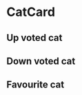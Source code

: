 

<Meta title="Components/CatCard" component={CatCard} />

# CatCard

<Canvas>
  <Story name="Default">
    <CatCard
      imageUrl="https://cdn2.thecatapi.com/images/dmFMeVo5C.jpg"
      favourite={null}
      voted={null}
      upvotes={0}
      downvotes={0}
    />
  </Story>
</Canvas>

## Up voted cat

<Canvas>
  <Story name="Up voted">
    <CatCard
      imageUrl="https://cdn2.thecatapi.com/images/dmFMeVo5C.jpg"
      favourite={null}
      voted={true}
      upvotes={1}
      downvotes={0}
    />
  </Story>
</Canvas>

## Down voted cat

<Canvas>
  <Story name="Down voted">
    <CatCard
      imageUrl="https://cdn2.thecatapi.com/images/dmFMeVo5C.jpg"
      favourite={null}
      voted={false}
      upvotes={1}
      downvotes={0}
    />
  </Story>
</Canvas>

## Favourite cat

<Canvas>
  <Story name="Favourite">
    <CatCard
      imageUrl="https://cdn2.thecatapi.com/images/dmFMeVo5C.jpg"
      favourite={true}
      voted={null}
      upvotes={256}
      downvotes={3}
    />
  </Story>
</Canvas>
